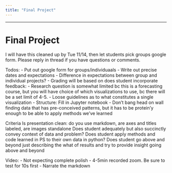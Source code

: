 ```yaml
---
title: "Final Project"
---
```



***

# Final Project


I will have this cleaned up by Tue 11/14, then let students pick groups google form. Please reply in thread if you have questions or comments.

Todos:
- Put out google form for groups/individuaals
- Write out precise dates and expectations
- Difference in expectations between group and individual projects?
- Grading will be based on does student incorporate feedback:
- Research question is somewhat limited bc this is a forecasting course, but you will have choice of which visualizations to use, bc there will be a set limit of 4-5. 
- Loose guidelines as to what constitutes a single visualization
- Structure: Fill in Jupyter notebook
- Don’t bang head on wall finding data that has pre-conceived patterns, but it has to be protein’y enough to be able to apply methods we’ve learned

Criteria
Is presentation clean: do you use markdown, are axes and titles labeled, are images standalone
Does student adequately but also succinctly convey context of data and problem?
Does student apply methods and code learned in PS to their own data in python?
Does student go above and beyond just describing the what of results and try to provide insight going above and beyond

Video:
- Not expecting complete polish
- 4-5min recorded zoom. Be sure to test for 10s first
- Narrate the markdown 